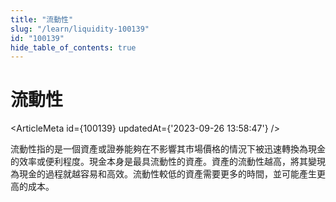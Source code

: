 ```yaml
---
title: "流動性"
slug: "/learn/liquidity-100139"
id: "100139"
hide_table_of_contents: true
---
```



# 流動性

<ArticleMeta id={100139} updatedAt={'2023-09-26 13:58:47'} />
<div className='border-solid border-b border-t-0 my-4 border-[var(--ifm-color-gray-300)]' />

流動性指的是一個資產或證券能夠在不影響其市場價格的情況下被迅速轉換為現金的效率或便利程度。現金本身是最具流動性的資產。資產的流動性越高，將其變現為現金的過程就越容易和高效。流動性較低的資產需要更多的時間，並可能產生更高的成本。
